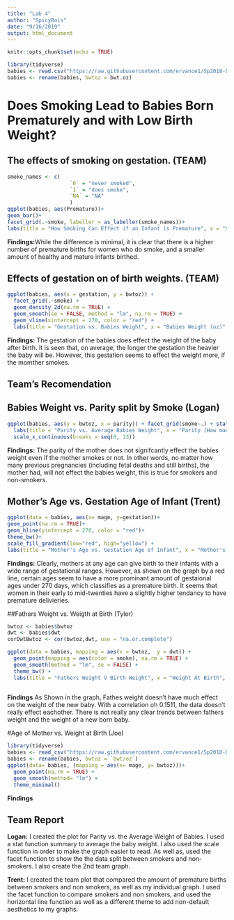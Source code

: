 ---
title: "Lab 4"
author: "SpicyBois"
date: "9/16/2019"
output: html_document
---

```{r setup, include=FALSE}
knitr::opts_chunk$set(echo = TRUE)

library(tidyverse)
babies <- read.csv("https://raw.githubusercontent.com/ervance1/Sp2018-Data-Science-repo/master/babies2a.dat")
babies <- rename(babies, bwtoz = bwt.oz)
```

# Does Smoking Lead to Babies Born Prematurely and with Low Birth Weight?

## The effects of smoking on gestation. (TEAM)
```{r}
smoke_names <- c(
                    `0` = "never smoked",
                    `1` = "does smoke",
                    `NA` = "NA"
                    )
ggplot(babies, aes(Premature))+ 
geom_bar()+
facet_grid(.~smoke, labeller = as_labeller(smoke_names))+
labs(title = "How Smoking Can Effect if an Infant is Premature", x = "Status of Birth", y = "Count", caption = "0 represents a normal mature birth, 1 represents a premature birth")
```
**Findings:**While the difference is minimal, it is clear that there is a higher number of premature births for women who do smoke, and a smaller amount of healthy and mature infants birthed.

## Effects of gestation on of birth weights. (TEAM)
```{r}
ggplot(babies, aes(x = gestation, y = bwtoz)) + 
  facet_grid(.~smoke) +
  geom_density_2d(na.rm = TRUE) + 
  geom_smooth(se = FALSE, method = "lm", na.rm = TRUE) + 
  geom_vline(xintercept = 270, color = "red") + 
  labs(title = "Gestation vs. Babies Weight", x = "Babies Weight (oz)", y = "Gestation", caption = "To left of Red Line is Premature Birth")
```

**Findings:** The gestation of the babies does effect the weight of the baby after birth. It is seen that, on average, the longer the gestation the heavier the baby will be. However, this gestation seems to effect the weight more, if the momther smokes. 

## Team's Recomendation

## Babies Weight vs. Parity split by Smoke (Logan)
```{r}
ggplot(babies, aes(y = bwtoz, x = parity)) + facet_grid(smoke~.) + stat_summary(fun.y="mean", geom="col") + geom_smooth(method = "lm", se = FALSE) + 
  labs(title = "Parity vs. Average Babies Weight", x = "Parity (How many previous pregrencies)", y = "Average Baby Weight (OZ)") + 
  scale_x_continuous(breaks = seq(0, 13))
```

**Findings:** The parity of the mother does not signifcantly effect the babies weight even if the mother smokes or not. In other words, no matter how many previous pregnancies (including fetal deaths and still births), the mother had, will not effect the babies weight, this is true for smokers and non-smokers.

## Mother's Age vs. Gestation Age of Infant (Trent)
```{r}
ggplot(data = babies, aes(x= mage, y=gestation))+
geom_point(na.rm = TRUE)+
geom_hline(yintercept = 270, color = "red")+
theme_bw()+
scale_fill_gradient(low="red", high="yellow") +
labs(title = "Mother's Age vs. Gestation Age of Infant", x = "Mother's Age", y = "Gestation Age", caption = "Under Red Line is Premature Birth")
```

**Findings:** Clearly, mothers at any age can give birth to their infants with a wide range of gestational ranges. However, as shown on the graph by a red line, certain ages seem to have a more prominant amount of gestaional ages under 270 days, which classifies as a premature birth. It seems that women in their early to mid-twenties have a slightly higher tendancy to have premature delivieries. 


##Fathers Weight vs. Weigth at Birth (Tyler)

```{r}
bwtoz <- babies$bwtoz
dwt <- babies$dwt
corDwtBwtoz <- cor(bwtoz,dwt, use = "na.or.complete")

ggplot(data = babies, mapping = aes(x = bwtoz,  y = dwt)) + 
  geom_point(mapping = aes(color = smoke), na.rm = TRUE) +
  geom_smooth(method = "lm", se = FALSE) +
  theme_bw() +
  labs(title = "Fathers Weight V Birth Weight", x = "Weight At Birth", y = "Fathers Weight", caption = corDwtBwtoz)
  

```

**Findings**
As Shown in the graph, Fathes weight doesn't have much effect on the weight of the new baby. With a correlation oh 0.1511, the data doesn't really effect eachother. There is not really any clear trends between fathers weight and the weight of a new born baby. 


#Age of Mother vs. Weight at Birth (Joe)

```{r}
library(tidyverse)
babies <- read_csv("https://raw.githubusercontent.com/ervance1/Sp2018-Data-Science-repo/master/babies2a.dat")
babies <- rename(babies, bwtoz = `bwt/oz`)
ggplot(data= babies, (mapping = aes(x= mage, y= bwtoz)))+
  geom_point(na.rm = TRUE) +
  geom_smooth(method= "lm") +
  theme_minimal()
```

**Findings**



## Team Report
**Logan:** I created the plot for Parity vs. the Average Weight of Babies. I used a stat function summary to average the baby weight. I also used the scale function in order to make the graph easier to read. As well as, used the facet function to show the the data split between smokers and non-smokers. I also create the 2nd team graph.

**Trent:** I created the team plot that compared the amount of premature births between smokers and non smokers, as well as my individual graph. I used the facet function to compare smokers and non smokers, and used the horizontal line function as well as a different theme to add non-default aesthetics to my graphs.